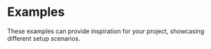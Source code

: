 
# Examples

These examples can provide inspiration for your project, showcasing different setup scenarios.

<div className="mt-16 flex flex-col gap-16">

<Example
  image="/example-app-router.png"
  name="App Router with i18n routing"
  hash="app-router"
  description="Showcases basic usage of next-intl with the App Router, including internationalized routing. This can be a good starting point for public sites where SEO is relevant."
  demoLink="https://next-intl-example-app-router.vercel.app"
  sourceLink="https://github.com/amannn/next-intl/tree/main/examples/example-app-router"
/>

<Example
  image="/example-app-router-without-i18n-routing.png"
  name="App Router without i18n routing"
  hash="app-router-without-i18n-routing"
  description="Demonstrates usage of next-intl without i18n routing, a typical setup for apps behind an auth layer. The app manages the locale via a cookie that can be updated via a Server Action."
  sourceLink="https://github.com/amannn/next-intl/tree/main/examples/example-app-router-without-i18n-routing"
/>

<Example
  image="/example-app-router-mixed-routing.png"
  name="App Router mixed routing"
  hash="app-router-mixed-routing"
  description="Uses locale prefixes on public routes while reading the locale from user settings on pages for logged in users."
  sourceLink="https://github.com/amannn/next-intl/tree/main/examples/example-app-router-mixed-routing"
/>

<Example
  image="/example-street-photography.png"
  name="Street photography viewer"
  hash="street-photography-viewer"
  description="Handles i18n exclusively in Server Components, while adding interactivity with Client Components."
  demoLink="https://street-photography-viewer.vercel.app/"
  sourceLink="https://github.com/amannn/street-photography-viewer"
/>

<Example
  name="App Router with single locale"
  hash="example-app-router-single-locale"
  description="Uses next-intl in an App Router setup with a single, static locale."
  sourceLink="https://github.com/amannn/next-intl/tree/main/examples/example-app-router-single-locale"
/>

<Example
  name="App Router migration"
  hash="app-router-migration"
  description="An example that showcases a basic installation of next-intl in a Next.js app that uses both the Pages as well as the App Router."
  sourceLink="https://github.com/amannn/next-intl/tree/main/examples/example-app-router-migration"
/>

<Example
  name="App Router with NextAuth.js"
  hash="app-router-next-auth"
  description="An example that showcases the usage of next-intl together with NextAuth.js and the App Router."
  sourceLink="https://github.com/amannn/next-intl/tree/main/examples/example-app-router-next-auth"
/>

<Example
  name="Pages Router"
  hash="pages-router"
  description="An example that showcases a basic installation of next-intl with the Pages Router."
  sourceLink="https://github.com/amannn/next-intl/tree/main/examples/example-pages-router"
/>

<Example
  name="Pages Router (advanced)"
  hash="pages-router-advanced"
  description="An example that showcases more advanced features of next-intl with the Pages Router."
  sourceLink="https://github.com/amannn/next-intl/tree/main/examples/example-pages-router-advanced"
/>

<Example
  name="React (without Next.js)"
  hash="use-intl"
  description="An example that showcases the usage of use-intl, the base library of next-intl, in a regular React app."
  sourceLink="https://github.com/amannn/next-intl/tree/main/examples/example-use-intl"
/>

<Example
  name="React Native"
  hash="react-native"
  description="An example that showcases how use-intl, the base library of next-intl, can be used with React Native."
  sourceLink="https://github.com/amannn/next-intl/tree/main/examples/example-react-native"
/>

<Example
  name="Remix"
  hash="remix"
  description="An example that showcases how use-intl, the base library of next-intl, can be used with Remix."
  sourceLink="https://github.com/amannn/next-intl/tree/main/examples/example-remix"
/>

</div>
